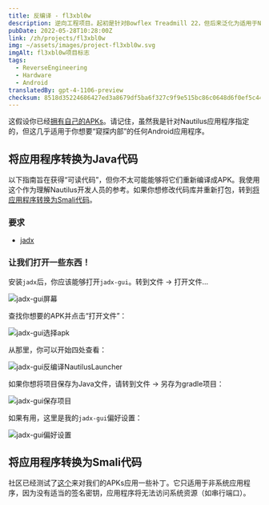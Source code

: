 ```yaml
---
title: 反编译 - fl3xbl0w
description: 逆向工程项目。起初是针对Bowflex Treadmill 22，但后来泛化为适用于Nautilus Inc.（Nautilus、Bowflex、Schwinn）销售的任何Android设备。
pubDate: 2022-05-28T10:28:00Z
link: /zh/projects/fl3xbl0w
img: ~/assets/images/project-fl3xbl0w.svg
imgAlt: fl3xbl0w项目标志
tags:
  - ReverseEngineering
  - Hardware
  - Android
translatedBy: gpt-4-1106-preview
checksum: 8518d35224686427ed3a8679df5ba6f327c9f9e515bc86c0648d6f0ef5c44c0d
---
```



这假设你已经[拥有自己的APKs](/zh/projects/fl3xbl0w/backup)。请记住，虽然我是针对Nautilus应用程序指定的，但这几乎适用于你想要“窥探内部”的任何Android应用程序。

## 将应用程序转换为Java代码

以下指南旨在获得“可读代码”，但你不太可能能够将它们重新编译成APK。我使用这个作为理解Nautilus开发人员的参考。如果你想修改代码库并重新打包，转到[将应用程序转换为Smali代码](#将应用程序转换为smali代码)。

### 要求

- [jadx](https://github.com/skylot/jadx)

### 让我们打开一些东西！

安装`jadx`后，你应该能够打开`jadx-gui`。转到文件 -> 打开文件...

<Image src={JadxGUIScreen} alt="jadx-gui屏幕" format="webp" />

查找你想要的APK并点击“打开文件”：

<Image src={JadxGUISelect} alt="jadx-gui选择apk" format="webp" />

从那里，你可以开始四处查看：

<Image src={JadxGUIOpened} alt="jadx-gui反编译NautilusLauncher" format="webp" />

如果你想将项目保存为Java文件，请转到文件 -> 另存为gradle项目：

<Image src={JadxGUISave} alt="jadx-gui保存项目" format="webp" />

如果有用，这里是我的`jadx-gui`偏好设置：

<Image src={JadxGUIPrefs} alt="jadx-gui偏好设置" format="webp" />

## 将应用程序转换为Smali代码

社区已经测试了[这个](https://www.reddit.com/r/Bowflex/comments/mi8wdo/unlocking_bowflex_velocore/)来对我们的APKs应用一些补丁。它只适用于非系统应用程序，因为没有适当的签名密钥，应用程序将无法访问系统资源（如串行端口）。
